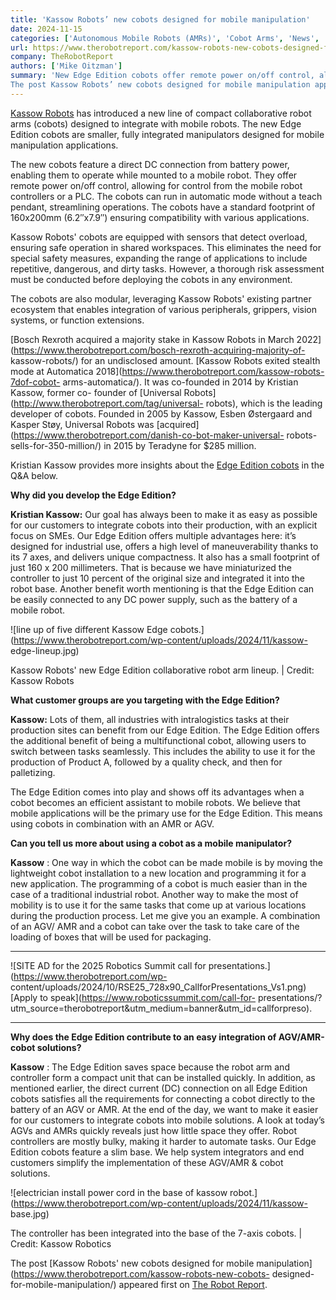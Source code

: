 ```yaml
---
title: 'Kassow Robots’ new cobots designed for mobile manipulation'
date: 2024-11-15
categories: ['Autonomous Mobile Robots (AMRs)', 'Cobot Arms', 'News', 'Kassow Robots', 'mobile manipulation']
url: https://www.therobotreport.com/kassow-robots-new-cobots-designed-for-mobile-manipulation/
company: TheRobotReport
authors: ['Mike Oitzman']
summary: 'New Edge Edition cobots offer remote power on/off control, allowing for control from the mobile robot controllers or a PLC
The post Kassow Robots’ new cobots designed for mobile manipulation appeared first on The Robot Report.'
---
```



[Kassow Robots](https://www.therobotreport.com/tag/kassow-robots/) has
introduced a new line of compact collaborative robot arms (cobots) designed to
integrate with mobile robots. The new Edge Edition cobots are smaller, fully
integrated manipulators designed for mobile manipulation applications.

The new cobots feature a direct DC connection from battery power, enabling
them to operate while mounted to a mobile robot. They offer remote power
on/off control, allowing for control from the mobile robot controllers or a
PLC. The cobots can run in automatic mode without a teach pendant,
streamlining operations. The cobots have a standard footprint of 160x200mm
(6.2″x7.9″) ensuring compatibility with various applications.

Kassow Robots' cobots are equipped with sensors that detect overload, ensuring
safe operation in shared workspaces. This eliminates the need for special
safety measures, expanding the range of applications to include repetitive,
dangerous, and dirty tasks. However, a thorough risk assessment must be
conducted before deploying the cobots in any environment.

The cobots are also modular, leveraging Kassow Robots' existing partner
ecosystem that enables integration of various peripherals, grippers, vision
systems, or function extensions.

[Bosch Rexroth acquired a majority stake in Kassow Robots in March
2022](https://www.therobotreport.com/bosch-rexroth-acquiring-majority-of-
kassow-robots/) for an undisclosed amount. [Kassow Robots exited stealth mode
at Automatica 2018](https://www.therobotreport.com/kassow-robots-7dof-cobot-
arms-automatica/). It was co-founded in 2014 by Kristian Kassow, former co-
founder of [Universal Robots](http://www.therobotreport.com/tag/universal-
robots), which is the leading developer of cobots. Founded in 2005 by Kassow,
Esben Østergaard and Kasper Støy, Universal Robots was
[acquired](https://www.therobotreport.com/danish-co-bot-maker-universal-
robots-sells-for-350-million/) in 2015 by Teradyne for $285 million.

Kristian Kassow provides more insights about the [Edge Edition
cobots](https://www.kassowrobots.com/products/edge-edition) in the Q&A below.

**Why did you develop the Edge Edition?**

**Kristian Kassow:** Our goal has always been to make it as easy as possible
for our customers to integrate cobots into their production, with an explicit
focus on SMEs. Our Edge Edition offers multiple advantages here: it’s designed
for industrial use, offers a high level of maneuverability thanks to its 7
axes, and delivers unique compactness. It also has a small footprint of just
160 x 200 millimeters. That is because we have miniaturized the controller to
just 10 percent of the original size and integrated it into the robot base.
Another benefit worth mentioning is that the Edge Edition can be easily
connected to any DC power supply, such as the battery of a mobile robot.

![line up of five different Kassow Edge
cobots.](https://www.therobotreport.com/wp-content/uploads/2024/11/kassow-
edge-lineup.jpg)

Kassow Robots' new Edge Edition collaborative robot arm lineup. | Credit: Kassow Robots

**What customer groups are you targeting with the Edge Edition?**

**Kassow:** Lots of them, all industries with intralogistics tasks at their
production sites can benefit from our Edge Edition. The Edge Edition offers
the additional benefit of being a multifunctional cobot, allowing users to
switch between tasks seamlessly. This includes the ability to use it for the
production of Product A, followed by a quality check, and then for
palletizing.

The Edge Edition comes into play and shows off its advantages when a cobot
becomes an efficient assistant to mobile robots. We believe that mobile
applications will be the primary use for the Edge Edition. This means using
cobots in combination with an AMR or AGV.

**Can you tell us more about using a cobot as a mobile manipulator?**

**Kassow** : One way in which the cobot can be made mobile is by moving the
lightweight cobot installation to a new location and programming it for a new
application. The programming of a cobot is much easier than in the case of a
traditional industrial robot. Another way to make the most of mobility is to
use it for the same tasks that come up at various locations during the
production process. Let me give you an example. A combination of an AGV/ AMR
and a cobot can take over the task to take care of the loading of boxes that
will be used for packaging.

* * *

![SITE AD for the 2025 Robotics Summit call for
presentations.](https://www.therobotreport.com/wp-
content/uploads/2024/10/RSE25_728x90_CallforPresentations_Vs1.png) [Apply to
speak](https://www.roboticssummit.com/call-for-
presentations/?utm_source=therobotreport&utm_medium=banner&utm_id=callforpreso).

* * *

**Why does the Edge Edition contribute to an easy integration of AGV/AMR-cobot
solutions?**

**Kassow** : The Edge Edition saves space because the robot arm and controller
form a compact unit that can be installed quickly. In addition, as mentioned
earlier, the direct current (DC) connection on all Edge Edition cobots
satisfies all the requirements for connecting a cobot directly to the battery
of an AGV or AMR. At the end of the day, we want to make it easier for our
customers to integrate cobots into mobile solutions. A look at today’s AGVs
and AMRs quickly reveals just how little space they offer. Robot controllers
are mostly bulky, making it harder to automate tasks. Our Edge Edition cobots
feature a slim base. We help system integrators and end customers simplify the
implementation of these AGV/AMR & cobot solutions.

![electrician install power cord in the base of kassow
robot.](https://www.therobotreport.com/wp-content/uploads/2024/11/kassow-
base.jpg)

The controller has been integrated into the base of the 7-axis cobots. | Credit: Kassow Robotics

The post [Kassow Robots' new cobots designed for mobile
manipulation](https://www.therobotreport.com/kassow-robots-new-cobots-
designed-for-mobile-manipulation/) appeared first on [The Robot
Report](https://www.therobotreport.com).

